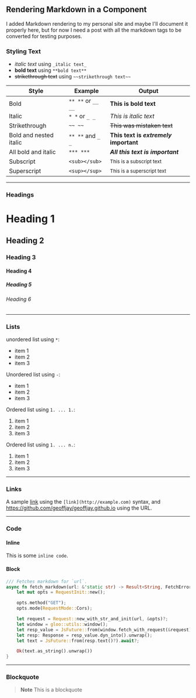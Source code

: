 ## Rendering Markdown in a Component

I added Markdown rendering to my personal site and maybe I'll document it
properly here, but for now I need a post with all the markdown tags to be
converted for testing purposes.

### Styling Text

- _italic text_ using `_italic text_`
- **bold text** using `**bold text**`
- ~~strikethrough text~~ using `~~strikethrough text~~`

| Style                  | Example            | Output                                 |
| ---------------------- | ------------------ | -------------------------------------- |
| Bold                   | `** **` or `__ __` | **This is bold text**                  |
| Italic                 | `* *` or `_ _`     | _This is italic text_                  |
| Strikethrough          | `~~ ~~`            | ~~This was mistaken text~~             |
| Bold and nested italic | `** **` and `_ _`  | **This text is _extremely_ important** |
| All bold and italic    | `*** ***`          | ***All this text is important***       |
| Subscript              | `<sub></sub>`      | <sub>This is a subscript text</sub>    |
| Superscript            | `<sup></sup>`      | <sup>This is a superscript text</sup>  |

---

### Headings

# Heading 1

## Heading 2

### Heading 3

#### Heading 4

##### Heading 5

###### Heading 6

---

### Lists

unordered list using `*`:

* item 1
* item 2
* item 3

Unordered list using `-`:

- item 1
- item 2
- item 3

Ordered list using `1. ... 1.`:

1. item 1
1. item 2
1. item 3

Ordered list using `1. ... n.`:

1. item 1
2. item 2
3. item 3

---

### Links

A sample [link](https://github.com/geoffjay/geoffjay.github.io) using the
`[link](http://example.com)` syntax, and https://github.com/geoffjay/geoffjay.github.io
using the URL.

---

### Code

#### Inline

This is some `inline code`.

#### Block

```rust
/// Fetches markdown for `url`.
async fn fetch_markdown(url: &'static str) -> Result<String, FetchError> {
    let mut opts = RequestInit::new();

    opts.method("GET");
    opts.mode(RequestMode::Cors);

    let request = Request::new_with_str_and_init(url, &opts)?;
    let window = gloo::utils::window();
    let resp_value = JsFuture::from(window.fetch_with_request(&request)).await?;
    let resp: Response = resp_value.dyn_into().unwrap();
    let text = JsFuture::from(resp.text()?).await?;

    Ok(text.as_string().unwrap())
}
```

---

### Blockquote

> **Note**
> This is a blockquote
